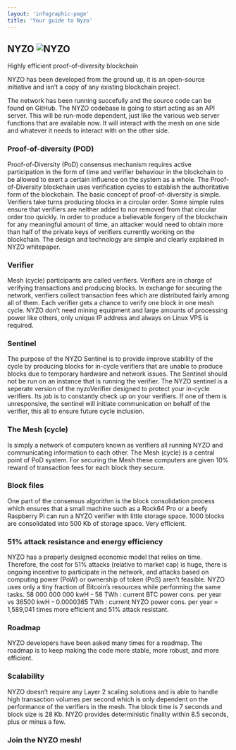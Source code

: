 ```yaml
---
layout: 'infographic-page'
title: 'Your guide to Nyzo'
---
```



<YourGuideToNyzo>

  ## NYZO ![NYZO](/images/nyzo-logo--white.svg?raw=true&sanitize=true "NYZO")

  Highly efficient proof-of-diversity blockchain

  NYZO has been developed from the ground up, it is an open-source initiative and isn’t a copy of any existing blockchain project.

  The network has been running succefully and the source code can be found on GitHub. The NYZO codebase is going to start acting 
  as an API server. This will be run-mode dependent, just like the various web server functions that are available now. 
  It will interact with the mesh on one side and whatever it needs to interact with on the other side.

  ### Proof-of-diversity (POD)

  Proof-of-Diversity (PoD) consensus mechanism requires active participation in the form of time and verifier behaviour 
  in the blockchain to be allowed to exert a certain influence on the system as a whole. 
  The Proof-of-Diversity blockchain uses verification cycles to establish the authoritative form of the blockchain. 
  The basic concept of proof-of-diversity is simple. Verifiers take turns producing blocks in a circular order. 
  Some simple rules ensure that verifiers are neither added to nor removed from that circular order too quickly. 
  In order to produce a believable forgery of the blockchain for any meaningful amount of time, 
  an attacker would need to obtain more than half of the private keys of verifiers currently working on the blockchain. 
  The design and technology are simple and clearly explained in NYZO whitepaper.

  ### Verifier

  Mesh (cycle) participants are called verifiers. Verifiers are in charge of verifying transactions and producing blocks. 
  In exchange for securing the network, verifiers collect transaction fees which are distributed fairly among all of them. 
  Each verifier gets a chance to verify one block in one mesh cycle. 
  NYZO don’t need mining equipment and large amounts of processing power like others, only unique IP address and always on Linux VPS is required.

  ### Sentinel 

  The purpose of the NYZO Sentinel is to provide improve stability of the cycle by producing blocks for in-cycle verifiers 
  that are unable to produce blocks due to temporary hardware and network issues. 
  The Sentinel should not be run on an instance that is running the verifier. 
  The NYZO sentinel is a seperate version of the nyzoVerifier designed to protect your in-cycle verifiers. 
  Its job is to constantly check up on your verifiers. 
  If one of them is unresponsive, the sentinel will initiate communication on behalf of the verifier, 
  this all to ensure future cycle inclusion.

  ### The Mesh (cycle)

  Is simply a network of computers known as verifiers all running NYZO and communicating information to each other. 
  The Mesh (cycle) is a central point of PoD system. 
  For securing the Mesh these computers are given 10% reward of transaction fees for each block they secure.

  ### Block files

  One part of the consensus algorithm is the block consolidation process which ensures that a small machine 
  such as a Rock64 Pro or a beefy Raspberry Pi can run a NYZO verifier with little storage space. 
  1000 blocks are consolidated into 500 Kb of storage space. Very efficient.

  ### 51% attack resistance and energy efficiency

  NYZO has a properly designed economic model that relies on time. 
  Therefore, the cost for 51% attacks (relative to market cap) is huge, there is ongoing incentive to participate in the network, 
  and attacks based on computing power (PoW) or ownership of token (PoS) aren’t feasible. 
  NYZO uses only a tiny fraction of Bitcoin’s resources while performing the same tasks. 
  58 000 000 000 kwH - 58 TWh : current BTC power cons. per year 
  vs 36500 kwH - 0.0000365 TWh : current NYZO power cons. per year = 1,589,041 times more efficient and 51% attack resistant.

  ### Roadmap

  NYZO developers have been asked many times for a roadmap. 
  The roadmap is to keep making the code more stable, more robust, and more efficient.

  ### Scalability

  NYZO doesn’t require any Layer 2 scaling solutions and is able to handle high transaction volumes per 
  second which is only dependent on the performance of the verifiers in the mesh. 
  The block time is 7 seconds and block size is 28 Kb.
  NYZO provides deterministic finality within 8.5 seconds, plus or minus a few.

  ### Join the NYZO mesh!

</YourGuideToNyzo>
